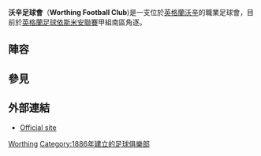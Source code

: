 {{Infobox football club
| clubname    = 沃辛足球會
| image       = <!-- 檔案不存在 [[File:Worthing_F.C._Badge.png|File:Worthing F.C. Badge.png]] -->
| fullname    = Worthing Football Club
| nickname    = The Rebels & Red Army
| founded     = {{Start date and age|1886}} (as Worthing AFC)
| ground      = [[沃辛|沃辛]]伍德賽德路
| capacity    = 4,000
| chairman    = George Dowell
| manager     = Jon Meeney and [[Gary_Elphick|Gary Elphick]]
| league      = [[英格蘭足球依斯米安聯賽|英格蘭足球依斯米安聯賽]]甲組南區
| season      = 2014–15
| position    = [[英格蘭足球依斯米安聯賽|英格蘭足球依斯米安聯賽]]甲組南區, 6
| pattern_la1 = |pattern_b1=_white|pattern_ra1=
| leftarm1    = ffffff|body1=ff0000|rightarm1=ffffff|shorts1=ff0000|socks1=ff0000
| pattern_la2 = |pattern_b2=_white|pattern_ra2=
| leftarm2    = ffffff|body2=3333ff|rightarm2=ffffff|shorts2=3333ff|socks2=3333ff
}}
'''沃辛足球會'''（'''Worthing Football Club''')是一支位於[[英格蘭|英格蘭]][[沃辛|沃辛]]的職業足球會，目前於[[英格蘭足球依斯米安聯賽|英格蘭足球依斯米安聯賽]]甲組南區角逐。

==陣容==
{{football squad start}}
<!-- For help using the below template, please see [[Template_talk:Football_squad_player|Template talk:Football squad player]] -->
{{fs player | no=   | nat=ENG | pos=GK | name=Jack Fagan}}
{{fs player | no=   | nat=ENG | pos=DF | name=Harvey Sparks}}
{{fs player |  no=  | nat=ENG | pos=DF | name=Jack Cook}}
{{fs player | no=   | nat=ENG | pos=DF | name=Matt Hurley}}
{{fs player | no=   | nat=ENG | pos=DF | name=Steve Metcalf}}
{{fs player | no=   | nat=AUS | pos=DF | name=Will Hendon}}
{{fs player | no=   | nat=ENG | pos=MF | name=Curtis Gayler}}
{{fs player | no=   | nat=ENG | pos=MF | name=Brannon O'Neill}}
{{fs player | no=   | nat=ENG | pos=MF | name=Bradley Isaacs}}
{{fs player | no=   | nat=ENG | pos=MF | name=Tony Nwachukwu}}
{{fs player | no=   | nat=ENG | pos=MF | name=Lloyd Dawes}}
{{fs player | no=   | nat=GER | pos=FW | name=Omar Bugiel}}
{{fs player | no=   | nat=ENG | pos=FW | name=Ben Pope}}

{{football squad mid}}
{{fs player | no=   | nat=ENG | pos=DF | name=Corey Heath}}
{{fs player | no=   | nat=ENG | pos=DF | name=Matt Piper}}
{{fs player | no=   | nat=ENG | pos=MF | name=Will Berry}}
{{fs player | no=   | nat=ENG | pos=MF | name=Jazz Rance}}
{{fs player | no=   | nat=ENG | pos=FW | name=Tom Lawley}}
{{football squad end}}

==參見==
{{reflist}}

==外部連結==
*[http://www.worthingfc.com/ Official site] {{Wayback|url=http://www.worthingfc.com/ |date=20161031035659 }}

[[Category:西薩塞克斯郡足球俱樂部|Worthing]]
[[Category:1886年建立的足球俱樂部|Category:1886年建立的足球俱樂部]]